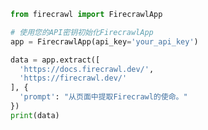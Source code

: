 ```python
from firecrawl import FirecrawlApp

# 使用您的API密钥初始化FirecrawlApp
app = FirecrawlApp(api_key='your_api_key')

data = app.extract([
  'https://docs.firecrawl.dev/',
  'https://firecrawl.dev/'
], {
  'prompt': "从页面中提取Firecrawl的使命。"
})
print(data)
```